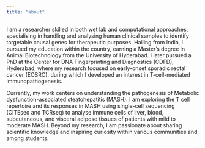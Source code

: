 ```yaml
---
title: "about"
---
```

I am a researcher skilled in both wet lab and computational approaches, specialising in handling and analysing human clinical samples to identify targetable causal genes for therapeutic purposes. Hailing from India, I pursued my education within the country, earning a Master’s degree in Animal Biotechnology from the University of Hyderabad. I later pursued a PhD at the Center for DNA Fingerprinting and Diagnostics (CDFD), Hyderabad, where my research focused on early-onset sporadic rectal cancer (EOSRC), during which I developed an interest in T-cell-mediated immunopathogenesis.

Currently, my work centers on understanding the pathogenesis of Metabolic dysfunction-associated steatohepatitis (MASH). I am exploring the T cell repertoire and its responses in MASH using single-cell sequencing (CITEseq and TCRseq) to analyse immune cells of liver, blood, subcutaneous, and visceral adipose tissues of patients with mild to moderate MASH. Beyond my research, I am passionate about sharing scientific knowledge and inspiring curiosity within various communities and among students.